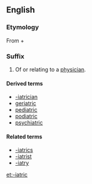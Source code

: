 ==English==

===Etymology===
From {{etyl|grc}} {{term|sc=polytonic|ιατρός|tr=iatros||doctor}} + {{etyl|la}} {{term|-ic|lang=la}}

===Suffix===
{{infl|en|suffix|cat=suffixes|sort=iatric}}

# Of or relating to a [[physician]].

====Derived terms====
*[[-iatrician]]
*[[geriatric]]
*[[pediatric]]
*[[podiatric]]
*[[psychiatric]]

====Related terms====
*[[-iatrics]]
*[[-iatrist]]
*[[-iatry]]

[[et:-iatric]]